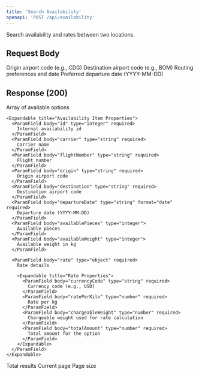 ```yaml
---
title: 'Search Availability'
openapi: 'POST /api/availability'
---
```


Search availability and rates between two locations.

## Request Body

<ParamField body="origin" type="string" required>
  Origin airport code (e.g., CDG)
</ParamField>

<ParamField body="destination" type="string" required>
  Destination airport code (e.g., BOM)
</ParamField>

<ParamField body="routingPreference" type="object" required>
  Routing preferences and date

  <Expandable title="Routing Preference Properties">
    <ParamField body="scheduledDepartureDate" type="string" format="date" required>
      Preferred departure date (YYYY-MM-DD)
    </ParamField>
  </Expandable>
</ParamField>

## Response (200)

<ParamField status="200" type="object">
  <ParamField name="availabilityResponseSOs" type="array">
    Array of available options
    
    <Expandable title="Availability Item Properties">
      <ParamField body="id" type="integer" required>
        Internal availability id
      </ParamField>
      <ParamField body="carrier" type="string" required>
        Carrier name
      </ParamField>
      <ParamField body="flightNumber" type="string" required>
        Flight number
      </ParamField>
      <ParamField body="origin" type="string" required>
        Origin airport code
      </ParamField>
      <ParamField body="destination" type="string" required>
        Destination airport code
      </ParamField>
      <ParamField body="departureDate" type="string" format="date" required>
        Departure date (YYYY-MM-DD)
      </ParamField>
      <ParamField body="availablePieces" type="integer">
        Available pieces
      </ParamField>
      <ParamField body="availableWeight" type="integer">
        Available weight in kg
      </ParamField>

      <ParamField body="rate" type="object" required>
        Rate details
        
        <Expandable title="Rate Properties">
          <ParamField body="currencyCode" type="string" required>
            Currency code (e.g., USD)
          </ParamField>
          <ParamField body="ratePerKilo" type="number" required>
            Rate per kg
          </ParamField>
          <ParamField body="chargeableWeight" type="number" required>
            Chargeable weight used for rate calculation
          </ParamField>
          <ParamField body="totalAmount" type="number" required>
            Total amount for the option
          </ParamField>
        </Expandable>
      </ParamField>
    </Expandable>
  </ParamField>

  <ParamField name="pagination" type="object">
    <ParamField body="total" type="integer">
      Total results
    </ParamField>
    <ParamField body="page" type="integer">
      Current page
    </ParamField>
    <ParamField body="limit" type="integer">
      Page size
    </ParamField>
  </ParamField>
</ParamField>
